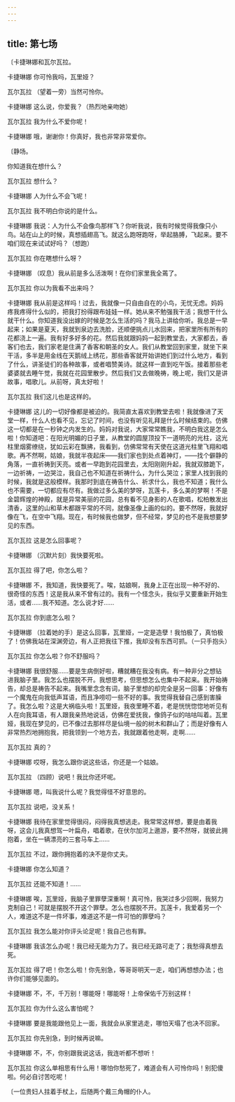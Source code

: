 ```yaml
---
---
---
```

title: 第七场
---




〔卡捷琳娜和瓦尔瓦拉。





卡捷琳娜 你可怜我吗，瓦里娅？

瓦尔瓦拉 （望着一旁）当然可怜你。

卡捷琳娜 这么说，你爱我？（热烈地亲吻她）

瓦尔瓦拉 我为什么不爱你呢！

卡捷琳娜 哦，谢谢你！你真好，我也非常非常爱你。

〔静场。

你知道我在想什么？

瓦尔瓦拉 想什么？

卡捷琳娜 人为什么不会飞呢！

瓦尔瓦拉 我不明白你说的是什么。

卡捷琳娜 我说：人为什么不会像鸟那样飞？你听我说，我有时候觉得我像只小鸟。站在山上的时候，真想插翅高飞。就这么跑呀跑呀，举起胳膊，飞起来。要不咱们现在来试试好吗？（想跑）

瓦尔瓦拉 你在瞎想什么呀？

卡捷琳娜 （叹息）我从前是多么活泼啊！在你们家里我全蔫了。

瓦尔瓦拉 你以为我看不出来吗？

卡捷琳娜 我从前是这样吗！过去，我就像一只自由自在的小鸟，无忧无虑。妈妈疼我疼得什么似的，把我打扮得跟布娃娃一样。她从来不勉强我干活；我想干什么就干什么。你知道我没出嫁的时候是怎么生活的吗？我马上讲给你听。我总是一早起来；如果是夏天，我就到泉边去洗脸，还顺便挑点儿水回来，把家里所有所有的花都浇上一遍。我有好多好多的花。然后我就跟妈妈一起到教堂去，大家都去，香客们也去，我们家老是住满了香客和朝圣的女人。我们从教堂回到家里，就坐下来干活，多半是用金线在天鹅绒上绣花，那些香客就开始讲她们到过什么地方，看到了什么，讲圣徒们的各种故事，或者唱赞美诗。就这样一直到吃午饭。接着那些老婆婆就去睡午觉，我就在花园里散步。然后我们又去做晚祷，晚上呢，我们又是讲故事，唱歌儿。从前呀，真太好啦！

瓦尔瓦拉 我们这儿也是这样的。

卡捷琳娜 这儿的一切好像都是被迫的。我简直太喜欢到教堂去啦！我就像进了天堂一样，什么人也看不见，忘记了时间，也没有听见礼拜是什么时候结束的。仿佛这一切都是在一秒钟之内发生的。妈妈对我说，大家常常瞧我，不明白我这是怎么啦！你知道吧：在阳光明媚的日子里，从教堂的圆屋顶投下一道明亮的光柱，这光柱里烟雾缭绕，犹如云彩在飘拂，我看到，仿佛常常有天使在这道光柱里飞翔和唱歌。再不然啊，姑娘，我就半夜起床——我们家也到处点着神灯，——找个僻静的角落，一直祈祷到天亮。或者一早跑到花园里去，太阳刚刚升起，我就双膝跪下，一边祈祷，一边哭泣，我自己也不知道在祈祷什么，为什么哭泣；家里人找到我的时候，我就是这般模样。我那时到底在祷告什么、祈求什么，我也不知道；我什么也不需要，一切都应有尽有。我做过多么美的梦呀，瓦莲卡，多么美的梦啊！不是金碧辉煌的神殿，就是异常美丽的花园，总有看不见身影的人在歌唱，松柏散发出清香，这里的山和草木都跟平常的不同，就像圣像上画的似的。要不然呀，我就好像在飞，在空中飞翔。现在，有时候我也做梦，但不经常，梦见的也不是我想要梦见的东西。

瓦尔瓦拉 这是怎么回事呢？

卡捷琳娜 （沉默片刻）我快要死啦。

瓦尔瓦拉 得了吧，你怎么啦？

卡捷琳娜 不，我知道，我快要死了。唉，姑娘啊，我身上正在出现一种不好的、很奇怪的东西！这是我从来不曾有过的。我有一个怪念头，我似乎又要重新开始生活，或者……我不知道。怎么说才好……

瓦尔瓦拉 你到底怎么啦？

卡捷琳娜 （拉着她的手）是这么回事，瓦里娅，一定是造孽！我怕极了，真怕极了！仿佛我站在深渊旁边，有人正把我往下推，我却没有东西可抓。（一只手抱头）

瓦尔瓦拉 你怎么啦？你不舒服吗？

卡捷琳娜 我很舒服……要是生病倒好啦，糟就糟在我没有病。有一种非分之想钻进我脑子里。我怎么也摆脱不开。我想思考，但思想怎么也集中不起来。我开始祷告，却总是祷告不起来。我嘴里念念有词，脑子里想的却完全是另一回事：好像有一个魔鬼在向我低声耳语，而且净唠叨一些不好的事。我觉得我替自己感到害臊了。我怎么啦？这是大祸临头啦！瓦里娅，我夜里睡不着，老是恍恍惚惚地听见有人在向我耳语，有人跟我亲热地说话，仿佛在爱抚我，像鸽子似的咕咕叫着。瓦里娅，我现在梦见的，已不像过去那样尽是仙境一般的树木和群山了；而是好像有人非常热烈地拥抱我，把我领到一个地方去，我就跟着他走啊，走啊……

瓦尔瓦拉 真的？

卡捷琳娜 哎呀，我怎么跟你说这些话，你还是一个姑娘。

瓦尔瓦拉 （四顾）说吧！我比你还坏呢。

卡捷琳娜 嗯，叫我说什么呢？我觉得怪不好意思的。

瓦尔瓦拉 说吧，没关系！

卡捷琳娜 我待在家里觉得很闷，闷得我真想逃走。我常常这样想，要是由着我呀，这会儿我真想驾一叶扁舟，唱着歌，在伏尔加河上遨游，要不然呀，就彼此拥抱着，坐在一辆漂亮的三套马车上……

瓦尔瓦拉 不过，跟你拥抱着的决不是你丈夫。

卡捷琳娜 你怎么知道？

瓦尔瓦拉 还能不知道！……

卡捷琳娜 唉，瓦里娅，我脑子里罪孽深重啊！真可怜，我哭过多少回啊，我努力克制自己！可就是摆脱不开这个罪孽。怎么也摆脱不开。瓦莲卡，我爱着另一个人，难道这不是一件坏事，难道这不是一件可怕的罪孽吗？

瓦尔瓦拉 我怎么能对你评头论足呢！我自己也有罪。

卡捷琳娜 我该怎么办呢！我已经无能为力了。我已经无路可走了；我愁得真想去死。

瓦尔瓦拉 得了吧！你怎么啦！你先别急，等哥哥明天一走，咱们再想想办法；也许你们能够见面的。

卡捷琳娜 不，不，千万别！哪能呀！哪能呀！上帝保佑千万别这样！

瓦尔瓦拉 你为什么这么害怕呢？

卡捷琳娜 要是我能跟他见上一面，我就会从家里逃走，哪怕天塌了也决不回家。

瓦尔瓦拉 你先别急，到时候再说嘛。

卡捷琳娜 不，不，你别跟我说这话，我连听都不想听！

瓦尔瓦拉 你这么单相思有什么用！哪怕你愁死了，难道会有人可怜你吗！别犯傻啦。何必自讨苦吃呢！

〔一位贵妇人拄着手杖上，后随两个戴三角帽的仆人。